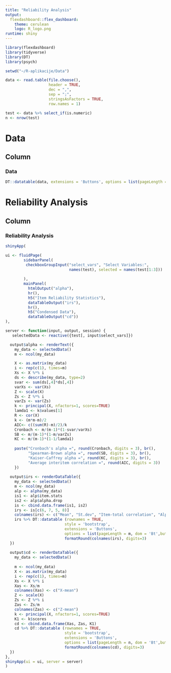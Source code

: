 ---
title: "Reliability Analysis"
output: 
  flexdashboard::flex_dashboard:
    theme: cerulean
    logo: R_logo.png
runtime: shiny
---

```{r setup, include=FALSE}
library(flexdashboard)
library(tidyverse)
library(DT)
library(psych)
```

```{r}

setwd("~/R-aplikacije/Data")

data <- read.table(file.choose(),                  
                   header = TRUE,                      
                   dec = ",",                          
                   sep = ";",                          
                   stringsAsFactors = TRUE,
                   row.names = 1)

test <- data %>% select_if(is.numeric)
n <- nrow(test)                                  
```
Data
=======================================================================
Column {data-width=1000}
-----------------------------------------------------------------------
### Data

```{r}
DT::datatable(data, extensions = 'Buttons', options = list(pageLength = n, dom = 'Bfrtip', buttons = c('copy','csv', 'excel')))
```

Reliability Analysis
=======================================================================
Column {data-width=1000}
-----------------------------------------------------------------------
### Reliability Analysis

```{r}
shinyApp(

ui <- fluidPage(
        sidebarPanel(
         checkboxGroupInput("select_vars", "Select Variables:",
                            names(test), selected = names(test[1:3]))
    
        ),
        mainPanel(
          htmlOutput("alpha"),
          hr(),
          h5("Item Reliability Statistics"),
          dataTableOutput("irs"),
          hr(),
          h5("Condensed Data"),
          dataTableOutput("cd"))
),

server <- function(input, output, session) {
   selectedData <- reactive({test[, input$select_vars]})

  output$alpha <- renderText({
    my_data <- selectedData()
    m <- ncol(my_data)

    X <- as.matrix(my_data)                    
    i <- rep(c(1), times=m)                     
    Xs <- X %*% i                               
    ds <- describe(my_data, type=2)
    svar <- sum(ds[,4]*ds[,4]) 
    varXs <- var(Xs)
    Z <- scale(X)
    Zs <- Z %*% i 
    varZs <- var(Zs)
    k <- principal(X, nfactors=1, scores=TRUE)   
    lamda1 <- k$values[1]     
    R <- cor(X)
    k <- (m*m-m)/2                              
    AIC<- c((sum(R)-m)/2)/k
    Cronbach <- m/(m-1)*(1-svar/varXs)
    SB <- m/(m-1)*(1-m/varZs) 
    KC <- m/(m-1)*(1-1/lamda1)   
    
    paste("Cronbach's alpha =", round(Cronbach, digits = 3), br(),
          "Spearman-Brown alpha =", round(SB, digits = 3), br(),
          "Kaiser-Caffrey alpha =", round(KC, digits = 3), br(),
          "Average interitem correlation =", round(AIC, digits = 3))
    })
  
  output$irs <- renderDataTable({
    my_data <- selectedData()
    m <- ncol(my_data)
    alp <- alpha(my_data)
    is1 <- alp$item.stats
    is2 <- alp$alpha.drop
    is <- cbind.data.frame(is1, is2)
    irs <- is[c(6, 7, 5, 8)]
    colnames(irs) <- c("Mean", "St.dev", "Item-total correlation", "Alpha if deleted")
    irs %>% DT::datatable (rownames = TRUE, 
                          style = 'bootstrap', 
                          extensions = 'Buttons', 
                          options = list(pageLength = m, dom = 'Bt',buttons = c('copy'))) %>% 
                          formatRound(colnames(irs), digits=3)
  })
  
  output$cd <- renderDataTable({
    my_data <- selectedData()
    
    m <- ncol(my_data)
    X <- as.matrix(my_data)
    i <- rep(c(1), times=m) 
    Xs <- X %*% i 
    Xas <- Xs/m                                 
    colnames(Xas) <- c("X-mean")
    Z <- scale(X)
    Zs <- Z %*% i 
    Zas <- Zs/m                                 
    colnames(Zas) <- c("Z-mean")
    k <- principal(X, nfactors=1, scores=TRUE)   
    K1 <- k$scores
    cd <- cbind.data.frame(Xas, Zas, K1)
    cd %>% DT::datatable (rownames = TRUE, 
                          style = 'bootstrap', 
                          extensions = 'Buttons', 
                          options = list(pageLength = n, dom = 'Bt',buttons = c('copy'))) %>% 
                          formatRound(colnames(cd), digits=3)
  })
},
shinyApp(ui = ui, server = server)
)
```


